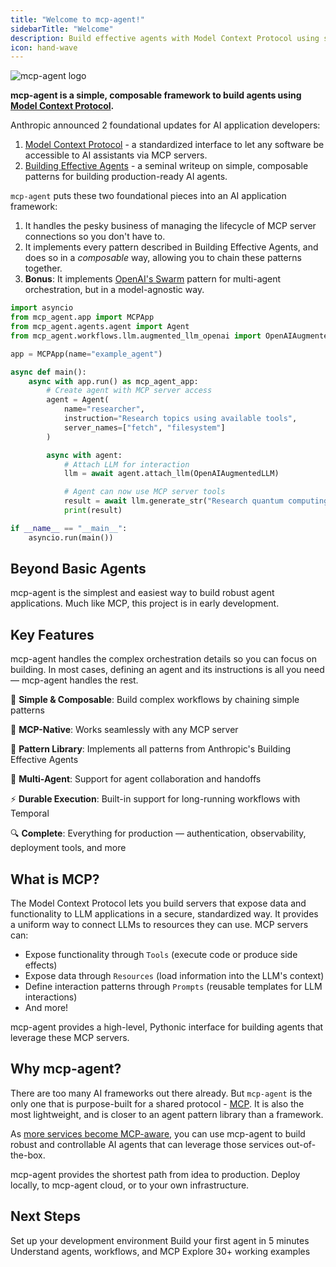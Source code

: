 ```yaml
---
title: "Welcome to mcp-agent!"
sidebarTitle: "Welcome"
description: Build effective agents with Model Context Protocol using simple, composable patterns.
icon: hand-wave
---
```


<img
  src="/logo/mcp-agent.png"
  alt="mcp-agent logo"
  noZoom
  className="rounded-2xl block"
/>

**mcp-agent is a simple, composable framework to build agents using [Model Context Protocol](https://modelcontextprotocol.io/introduction).**

Anthropic announced 2 foundational updates for AI application developers:

1. [Model Context Protocol](https://www.anthropic.com/news/model-context-protocol) - a standardized interface to let any software be accessible to AI assistants via MCP servers.
2. [Building Effective Agents](https://www.anthropic.com/research/building-effective-agents) - a seminal writeup on simple, composable patterns for building production-ready AI agents.

`mcp-agent` puts these two foundational pieces into an AI application framework:

1. It handles the pesky business of managing the lifecycle of MCP server connections so you don't have to.
2. It implements every pattern described in Building Effective Agents, and does so in a _composable_ way, allowing you to chain these patterns together.
3. **Bonus**: It implements [OpenAI's Swarm](https://github.com/openai/swarm) pattern for multi-agent orchestration, but in a model-agnostic way.

```python {1}
import asyncio
from mcp_agent.app import MCPApp
from mcp_agent.agents.agent import Agent
from mcp_agent.workflows.llm.augmented_llm_openai import OpenAIAugmentedLLM

app = MCPApp(name="example_agent")

async def main():
    async with app.run() as mcp_agent_app:
        # Create agent with MCP server access
        agent = Agent(
            name="researcher",
            instruction="Research topics using available tools",
            server_names=["fetch", "filesystem"]
        )

        async with agent:
            # Attach LLM for interaction
            llm = await agent.attach_llm(OpenAIAugmentedLLM)

            # Agent can now use MCP server tools
            result = await llm.generate_str("Research quantum computing")
            print(result)

if __name__ == "__main__":
    asyncio.run(main())
```

## Beyond Basic Agents

mcp-agent is the simplest and easiest way to build robust agent applications. Much like MCP, this project is in early development.

## Key Features

mcp-agent handles the complex orchestration details so you can focus on building. In most cases, defining an agent and its instructions is all you need — mcp-agent handles the rest.

🚀 **Simple & Composable**: Build complex workflows by chaining simple patterns

🔌 **MCP-Native**: Works seamlessly with any MCP server

🎯 **Pattern Library**: Implements all patterns from Anthropic's Building Effective Agents

🤖 **Multi-Agent**: Support for agent collaboration and handoffs

⚡ **Durable Execution**: Built-in support for long-running workflows with Temporal

🔍 **Complete**: Everything for production — authentication, observability, deployment tools, and more

## What is MCP?

The Model Context Protocol lets you build servers that expose data and functionality to LLM applications in a secure, standardized way. It provides a uniform way to connect LLMs to resources they can use. MCP servers can:

- Expose functionality through `Tools` (execute code or produce side effects)
- Expose data through `Resources` (load information into the LLM's context)
- Define interaction patterns through `Prompts` (reusable templates for LLM interactions)
- And more!

mcp-agent provides a high-level, Pythonic interface for building agents that leverage these MCP servers.

## Why mcp-agent?

There are too many AI frameworks out there already. But `mcp-agent` is the only one that is purpose-built for a shared protocol - [MCP](https://modelcontextprotocol.io/introduction). It is also the most lightweight, and is closer to an agent pattern library than a framework.

As [more services become MCP-aware](https://github.com/punkpeye/awesome-mcp-servers), you can use mcp-agent to build robust and controllable AI agents that can leverage those services out-of-the-box.

<Info>
  mcp-agent provides the shortest path from idea to production. Deploy locally, to mcp-agent cloud, or to your own infrastructure.
</Info>

## Next Steps

<CardGroup cols={2}>
  <Card
    title="Installation"
    icon="arrow-down-to-line"
    href="/get-started/install"
  >
    Set up your development environment
  </Card>
  <Card
    title="Quickstart"
    icon="rocket-launch"
    href="/get-started/quickstart"
  >
    Build your first agent in 5 minutes
  </Card>
  <Card
    title="Core Concepts"
    icon="graduation-cap"
    href="/mcp-agent-sdk/overview"
  >
    Understand agents, workflows, and MCP
  </Card>
  <Card
    title="Examples"
    icon="code"
    href="https://github.com/lastmile-ai/mcp-agent/tree/main/examples"
  >
    Explore 30+ working examples
  </Card>
</CardGroup>
